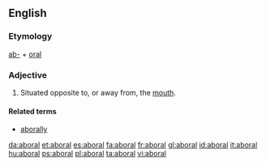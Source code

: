 ==English==

===Etymology===
[[ab-]] + [[oral]]
===Adjective===
{{en-adj}}

#{{zoology}} Situated opposite to, or away from, the [[mouth]].

====Related terms====
* [[aborally]]

[[da:aboral]]
[[et:aboral]]
[[es:aboral]]
[[fa:aboral]]
[[fr:aboral]]
[[gl:aboral]]
[[id:aboral]]
[[it:aboral]]
[[hu:aboral]]
[[ps:aboral]]
[[pl:aboral]]
[[ta:aboral]]
[[vi:aboral]]